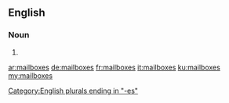 ==English==

===Noun===
{{head|en|plural}}

# {{plural of|mailbox|lang=en|nocat=1}}

[[Category:English plurals ending in "-es"]]

[[ar:mailboxes]]
[[de:mailboxes]]
[[fr:mailboxes]]
[[it:mailboxes]]
[[ku:mailboxes]]
[[my:mailboxes]]